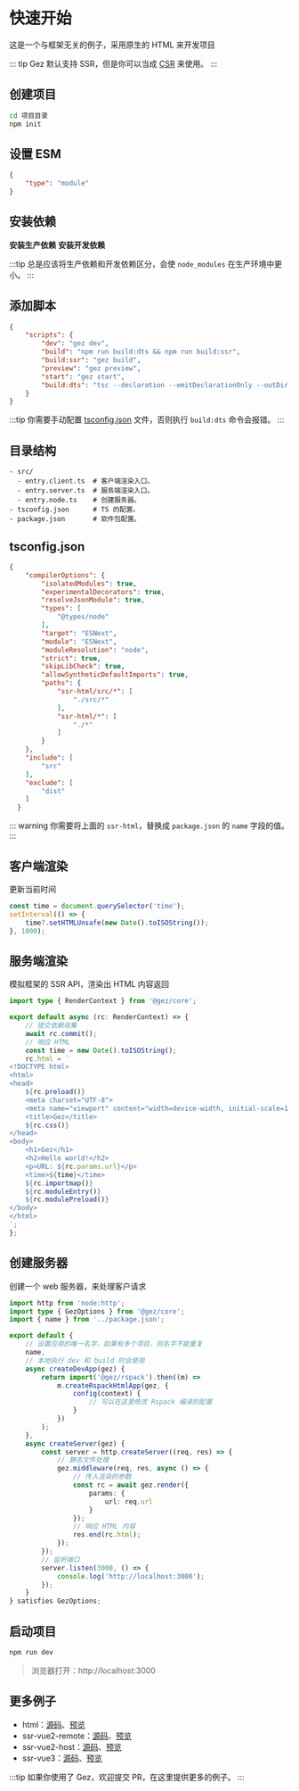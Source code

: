 
# 快速开始
这是一个与框架无关的例子，采用原生的 HTML 来开发项目

::: tip
Gez 默认支持 SSR，但是你可以当成 [CSR](../essentials/csr.mdx) 来使用。
:::
## 创建项目
```bash
cd 项目目录
npm init
```
## 设置 ESM
```json title="package.json"
{
    "type": "module"
}
```

## 安装依赖

**安装生产依赖**
<PackageManagerTabs command="install @gez/core" />
**安装开发依赖**
<PackageManagerTabs command="install @gez/rspack typescript @types/node -D" />

:::tip
总是应该将生产依赖和开发依赖区分，会使 `node_modules` 在生产环境中更小。
:::

## 添加脚本
```json title="package.json"
{
    "scripts": {
        "dev": "gez dev",
        "build": "npm run build:dts && npm run build:ssr",
        "build:ssr": "gez build",
        "preview": "gez preview",
        "start": "gez start",
        "build:dts": "tsc --declaration --emitDeclarationOnly --outDir dist/src"
    }
}
```

:::tip 
你需要手动配置 [tsconfig.json](https://www.typescriptlang.org/tsconfig/) 文件，否则执行 `build:dts` 命令会报错。
:::

## 目录结构
```
- src/
  - entry.client.ts  # 客户端渲染入口。
  - entry.server.ts  # 服务端渲染入口。
  - entry.node.ts    # 创建服务器。
- tsconfig.json      # TS 的配置。
- package.json       # 软件包配置。
```
## tsconfig.json

```json
{
    "compilerOptions": {
        "isolatedModules": true,
        "experimentalDecorators": true,
        "resolveJsonModule": true,
        "types": [
            "@types/node"
        ],
        "target": "ESNext",
        "module": "ESNext",
        "moduleResolution": "node",
        "strict": true,
        "skipLibCheck": true,
        "allowSyntheticDefaultImports": true,
        "paths": {
            "ssr-html/src/*": [
                "./src/*"
            ],
            "ssr-html/*": [
                "./*"
            ]
        }
    },
    "include": [
        "src"
    ],
    "exclude": [
        "dist"
    ]
  }
```
::: warning
你需要将上面的 `ssr-html`，替换成 `package.json` 的 `name` 字段的值。
:::

## 客户端渲染
更新当前时间
```ts title="src/entry.client.ts"
const time = document.querySelector('time');
setInterval(() => {
    time?.setHTMLUnsafe(new Date().toISOString());
}, 1000);

```
## 服务端渲染
模拟框架的 SSR API，渲染出 HTML 内容返回
```ts title="src/entry.server.ts"
import type { RenderContext } from '@gez/core';

export default async (rc: RenderContext) => {
    // 提交依赖收集
    await rc.commit();
    // 响应 HTML
    const time = new Date().toISOString();
    rc.html = `
<!DOCTYPE html>
<html>
<head>
    ${rc.preload()}
    <meta charset="UTF-8">
    <meta name="viewport" content="width=device-width, initial-scale=1.0">
    <title>Gez</title>
    ${rc.css()}
</head>
<body>
    <h1>Gez</h1>
    <h2>Hello world!</h2>
    <p>URL: ${rc.params.url}</p>
    <time>${time}</time>
    ${rc.importmap()}
    ${rc.moduleEntry()}
    ${rc.modulePreload()}
</body>
</html>
`;
};

```

## 创建服务器
创建一个 web 服务器，来处理客户请求
```ts title="src/entry.node.ts"
import http from 'node:http';
import type { GezOptions } from '@gez/core';
import { name } from '../package.json';

export default {
    // 设置应用的唯一名字，如果有多个项目，则名字不能重复
    name,
    // 本地执行 dev 和 build 时会使用
    async createDevApp(gez) {
        return import('@gez/rspack').then((m) =>
            m.createRspackHtmlApp(gez, {
                config(context) {
                    // 可以在这里修改 Rspack 编译的配置
                }
            })
        );
    },
    async createServer(gez) {
        const server = http.createServer((req, res) => {
            // 静态文件处理
            gez.middleware(req, res, async () => {
                // 传入渲染的参数
                const rc = await gez.render({
                    params: {
                        url: req.url
                    }
                });
                // 响应 HTML 内容
                res.end(rc.html);
            });
        });
        // 监听端口
        server.listen(3000, () => {
            console.log('http://localhost:3000');
        });
    }
} satisfies GezOptions;

```

## 启动项目
```bash
npm run dev
```
> 浏览器打开：http://localhost:3000

## 更多例子
- html：[源码](https://github.com/dp-os/gez/tree/master/examples/ssr-html)、[预览](https://dp-os.github.io/gez/ssr-html/)
- ssr-vue2-remote：[源码](https://github.com/dp-os/gez/tree/master/examples/ssr-vue2-remote)、[预览](https://dp-os.github.io/gez/ssr-vue2-remote/)
- ssr-vue2-host：[源码](https://github.com/dp-os/gez/tree/master/examples/ssr-vue2-host)、[预览](https://dp-os.github.io/gez/ssr-vue2-host/)
- ssr-vue3：[源码](https://github.com/dp-os/gez/tree/master/examples/ssr-vue3)、[预览](https://dp-os.github.io/gez/ssr-vue3/)

:::tip
如果你使用了 Gez，欢迎提交 PR，在这里提供更多的例子。
:::